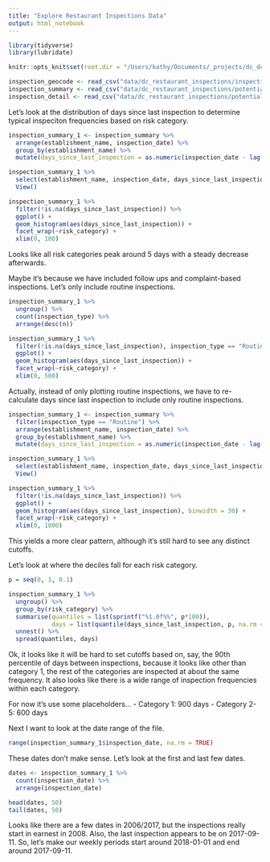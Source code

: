 ```yaml
---
title: "Explore Restaurant Inspections Data"
output: html_notebook
---
```


```r
library(tidyverse)
library(lubridate)

knitr::opts_knit$set(root.dir = "/Users/kathy/Documents/_projects/dc_doh_hackathon")
```

```r

inspection_geocode <- read_csv("data/dc_restaurant_inspections/inspections_geocoded.csv")
inspection_summary <- read_csv("data/dc_restaurant_inspections/potential_inspection_summary_data.csv")
inspection_detail <- read_csv("data/dc_restaurant_inspections/potential_violation_details_data.csv")
```

Let's look at the distribution of days since last inspection to determine typical 
inspeciton frequencies based on risk category.
```r

inspection_summary_1 <- inspection_summary %>% 
  arrange(establishment_name, inspection_date) %>% 
  group_by(establishment_name) %>%
  mutate(days_since_last_inspection = as.numeric(inspection_date - lag(inspection_date)))

inspection_summary_1 %>% 
  select(establishment_name, inspection_date, days_since_last_inspection) %>% 
  View()

inspection_summary_1 %>% 
  filter(!is.na(days_since_last_inspection)) %>% 
  ggplot() +
  geom_histogram(aes(days_since_last_inspection)) +
  facet_wrap(~risk_category) +
  xlim(0, 100)
```
Looks like all risk categories peak around 5 days with a steady decrease afterwards.

Maybe it's because we have included follow ups and complaint-based inspections. 
Let's only include routine inspections.
```r

inspection_summary_1 %>% 
  ungroup() %>% 
  count(inspection_type) %>% 
  arrange(desc(n))

inspection_summary_1 %>% 
  filter(!is.na(days_since_last_inspection), inspection_type == "Routine") %>% 
  ggplot() +
  geom_histogram(aes(days_since_last_inspection)) +
  facet_wrap(~risk_category) +
  xlim(0, 500)
```

Actually, instead of only plotting routine inspections, we have to re-calculate
days since last inspection to include only routine inspections. 
```r
inspection_summary_1 <- inspection_summary %>% 
  filter(inspection_type == "Routine") %>% 
  arrange(establishment_name, inspection_date) %>% 
  group_by(establishment_name) %>%
  mutate(days_since_last_inspection = as.numeric(inspection_date - lag(inspection_date)))

inspection_summary_1 %>% 
  select(establishment_name, inspection_date, days_since_last_inspection) %>% 
  View()

inspection_summary_1 %>% 
  filter(!is.na(days_since_last_inspection)) %>% 
  ggplot() +
  geom_histogram(aes(days_since_last_inspection), binwidth = 30) +
  facet_wrap(~risk_category) +
  xlim(0, 1000)
```
This yields a more clear pattern, although it's still hard to see any distinct cutoffs.

Let's look at where the deciles fall for each risk category.
```r
p = seq(0, 1, 0.1)

inspection_summary_1 %>% 
  ungroup() %>% 
  group_by(risk_category) %>% 
  summarise(quantiles = list(sprintf("%1.0f%%", p*100)),
            days = list(quantile(days_since_last_inspection, p, na.rm = TRUE))) %>% 
  unnest() %>% 
  spread(quantiles, days)
```
Ok, it looks like it will be hard to set cutoffs based on, say, the 90th percentile
of days between inspections, because it looks like other than category 1, the rest
of the categories are inspected at about the same frequency. It also looks like there
is a wide range of inspection frequencies within each category.

For now it's use some placeholders...
- Category 1: 900 days
- Category 2-5: 600 days

Next I want to look at the date range of the file.
```r
range(inspection_summary_1$inspection_date, na.rm = TRUE)
```

These dates don't make sense. Let's look at the first and last few dates.
```r
dates <- inspection_summary_1 %>% 
  count(inspection_date) %>% 
  arrange(inspection_date)

head(dates, 50)
tail(dates, 50)
```
Looks like there are a few dates in 2006/2017, but the inspections really start
in earnest in 2008. Also, the last inspection appears to be on 2017-09-11. So,
let's make our weekly periods start around 2018-01-01 and end around 2017-09-11.



